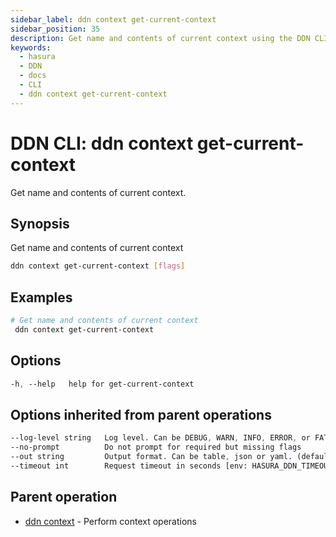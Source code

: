 ```yaml
---
sidebar_label: ddn context get-current-context
sidebar_position: 35
description: Get name and contents of current context using the DDN CLI
keywords:
  - hasura
  - DDN
  - docs
  - CLI
  - ddn context get-current-context
---
```


# DDN CLI: ddn context get-current-context

Get name and contents of current context.

## Synopsis

Get name and contents of current context

```bash
ddn context get-current-context [flags]
```

## Examples

```bash
# Get name and contents of current context
 ddn context get-current-context
```

## Options

```sass
-h, --help   help for get-current-context
```

## Options inherited from parent operations

```sass
--log-level string   Log level. Can be DEBUG, WARN, INFO, ERROR, or FATAL. (default "INFO")
--no-prompt          Do not prompt for required but missing flags
--out string         Output format. Can be table, json or yaml. (default "table")
--timeout int        Request timeout in seconds [env: HASURA_DDN_TIMEOUT] (default 100)
```

## Parent operation

- [ddn context](/cli/commands/ddn_context) - Perform context operations
